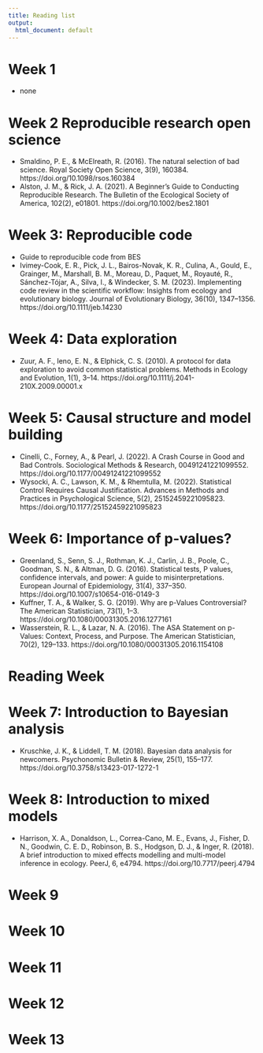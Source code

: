 ```yaml
---
title: Reading list
output:
  html_document: default
---
```


# Week 1

- none

# Week 2 Reproducible research open science

- Smaldino, P. E., & McElreath, R. (2016). The natural selection of bad science. Royal Society Open Science, 3(9), 160384. https://doi.org/10.1098/rsos.160384
- Alston, J. M., & Rick, J. A. (2021). A Beginner’s Guide to Conducting Reproducible Research. The Bulletin of the Ecological Society of America, 102(2), e01801. https://doi.org/10.1002/bes2.1801

# Week 3:  Reproducible code

- Guide to reproducible code from BES
- Ivimey-Cook, E. R., Pick, J. L., Bairos-Novak, K. R., Culina, A., Gould, E., Grainger, M., Marshall, B. M., Moreau, D., Paquet, M., Royauté, R., Sánchez-Tójar, A., Silva, I., & Windecker, S. M. (2023). Implementing code review in the scientific workflow: Insights from ecology and evolutionary biology. Journal of Evolutionary Biology, 36(10), 1347–1356. https://doi.org/10.1111/jeb.14230

# Week 4: Data exploration

- Zuur, A. F., Ieno, E. N., & Elphick, C. S. (2010). A protocol for data exploration to avoid common statistical problems. Methods in Ecology and Evolution, 1(1), 3–14. https://doi.org/10.1111/j.2041-210X.2009.00001.x


# Week 5: Causal structure and model building

- Cinelli, C., Forney, A., & Pearl, J. (2022). A Crash Course in Good and Bad Controls. Sociological Methods & Research, 00491241221099552. https://doi.org/10.1177/00491241221099552
- Wysocki, A. C., Lawson, K. M., & Rhemtulla, M. (2022). Statistical Control Requires Causal Justification. Advances in Methods and Practices in Psychological Science, 5(2), 25152459221095823. https://doi.org/10.1177/25152459221095823

# Week 6: Importance of p-values?

- Greenland, S., Senn, S. J., Rothman, K. J., Carlin, J. B., Poole, C., Goodman, S. N., & Altman, D. G. (2016). Statistical tests, P values, confidence intervals, and power: A guide to misinterpretations. European Journal of Epidemiology, 31(4), 337–350. https://doi.org/10.1007/s10654-016-0149-3
- Kuffner, T. A., & Walker, S. G. (2019). Why are p-Values Controversial? The American Statistician, 73(1), 1–3. https://doi.org/10.1080/00031305.2016.1277161
- Wasserstein, R. L., & Lazar, N. A. (2016). The ASA Statement on p-Values: Context, Process, and Purpose. The American Statistician, 70(2), 129–133. https://doi.org/10.1080/00031305.2016.1154108

# Reading Week


# Week 7: Introduction to Bayesian analysis

- Kruschke, J. K., & Liddell, T. M. (2018). Bayesian data analysis for newcomers. Psychonomic Bulletin & Review, 25(1), 155–177. https://doi.org/10.3758/s13423-017-1272-1

# Week 8: Introduction to mixed models

- Harrison, X. A., Donaldson, L., Correa-Cano, M. E., Evans, J., Fisher, D. N., Goodwin, C. E. D., Robinson, B. S., Hodgson, D. J., & Inger, R. (2018). A brief introduction to mixed effects modelling and multi-model inference in ecology. PeerJ, 6, e4794. https://doi.org/10.7717/peerj.4794


# Week 9

# Week 10

# Week 11

# Week 12

# Week 13